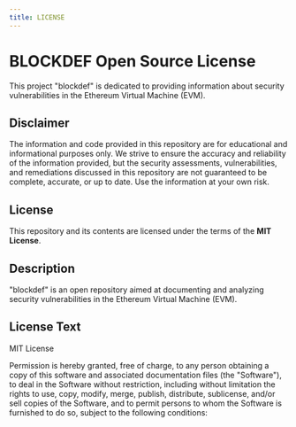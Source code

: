 ```yaml
---
title: LICENSE
---
```


# BLOCKDEF Open Source License

This project "blockdef" is dedicated to providing information about security vulnerabilities in the Ethereum Virtual Machine (EVM).

## Disclaimer

The information and code provided in this repository are for educational and informational purposes only. We strive to ensure the accuracy and reliability of the information provided, but the security assessments, vulnerabilities, and remediations discussed in this repository are not guaranteed to be complete, accurate, or up to date. Use the information at your own risk.

## License

This repository and its contents are licensed under the terms of the **MIT License**.

## Description

"blockdef" is an open repository aimed at documenting and analyzing security vulnerabilities in the Ethereum Virtual Machine (EVM).

## License Text

MIT License

Permission is hereby granted, free of charge, to any person obtaining a copy of this software and associated documentation files (the "Software"), to deal in the Software without restriction, including without limitation the rights to use, copy, modify, merge, publish, distribute, sublicense, and/or sell copies of the Software, and to permit persons to whom the Software is furnished to do so, subject to the following conditions:
